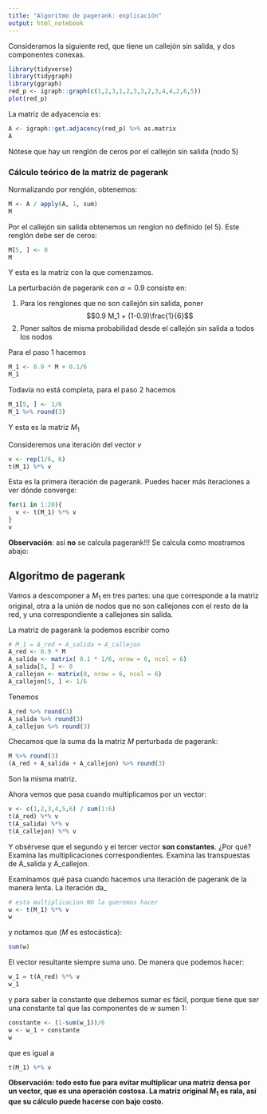 ```yaml
---
title: "Algoritmo de pagerank: explicación"
output: html_notebook
---
```


Consideramos la siguiente red, que tiene un callejón sin salida, y dos componentes conexas.

```r
library(tidyverse)
library(tidygraph)
library(ggraph)
red_p <- igraph::graph(c(1,2,3,1,2,3,3,2,3,4,4,2,6,5))
plot(red_p)
```

La matriz de adyacencia es:

```r
A <- igraph::get.adjacency(red_p) %>% as.matrix
A
```

Nótese que hay un renglón de ceros por el callejón sin salida (nodo 5)


### Cálculo teórico de la matriz de pagerank

Normalizando por renglón, obtenemos:

```r
M <- A / apply(A, 1, sum)
M
```


Por el callejón sin salida obtenemos un renglon no definido (el 5). Este renglón debe ser de ceros:

```r
M[5, ] <- 0
M
```

Y esta es la matriz con la que comenzamos.

La perturbación de pagerank con $\alpha = 0.9$ consiste en:

1. Para los renglones que no son callejón sin salida, poner 
$$0.9 M_1 + (1-0.9)\frac{1}{6}$$
2. Poner saltos de misma probabilidad desde el callejón sin salida a todos los nodos

Para el paso 1 hacemos

```r
M_1 <- 0.9 * M + 0.1/6
M_1
```

Todavía no está completa, para el paso 2 hacemos

```r
M_1[5, ] <- 1/6
M_1 %>% round(3)
```

Y esta es la matriz $M_1$

Consideremos una iteración del vector $v$

```r
v <- rep(1/6, 6)
t(M_1) %*% v
```

Esta es la primera iteración de pagerank. Puedes hacer más iteraciones a ver dónde converge:

```r
for(i in 1:20){
  v <- t(M_1) %*% v
}
v
```

**Observación**: así **no** se calcula pagerank!!! Se calcula como mostramos abajo:

## Algoritmo de pagerank

Vamos a descomponer a $M_1$ en tres partes: una que corresponde a la matriz original, otra
a la unión de nodos que no son callejones con el resto de la red, y una correspondiente a 
callejones sin salida.

La matriz de pagerank la podemos escribir como

```r
# M_1 = A_red + A_salida + A_callejon
A_red <- 0.9 * M
A_salida <- matrix( 0.1 * 1/6, nrow = 6, ncol = 6)
A_salida[5, ] <- 0
A_callejon <- matrix(0, nrow = 6, ncol = 6)
A_callejon[5, ] <- 1/6
```

Tenemos
```r
A_red %>% round(3)
A_salida %>% round(3)
A_callejon %>% round(3)
```

Checamos que la suma da la matriz $M$ perturbada de pagerank:

```r
M %>% round(3)
(A_red + A_salida + A_callejon) %>% round(3)
```

Son la misma matriz.

Ahora vemos que pasa cuando multiplicamos por un vector:


```r
v <- c(1,2,3,4,5,6) / sum(1:6)
t(A_red) %*% v
t(A_salida) %*% v
t(A_callejon) %*% v
```

Y obsérvese que el segundo y el tercer vector **son constantes**. ¿Por qué? Examina las multiplicaciones
correspondientes. Examina las transpuestas de A_salida y A_callejon.

Examinamos qué pasa cuando hacemos una iteración de pagerank de la manera lenta. La iteración da_

```r
# esta multiplicacion NO la queremos hacer
w <- t(M_1) %*% v
w
```

y notamos que ($M$ es estocástica):

```r
sum(w)
```

El vector resultante siempre suma uno. De manera que podemos hacer:

```r
w_1 = t(A_red) %*% v
w_1
```


y para saber la constante que debemos sumar es fácil, porque tiene que ser una constante tal que
las componentes de $w$ sumen 1:

```r
constante <- (1-sum(w_1))/6
w <- w_1 + constante
w
```

que es igual a

```r
t(M_1) %*% v
```


**Observación: todo esto fue para evitar multiplicar una matriz densa por un vector, que es una
operación costosa. La matriz original $M_1$ es rala, así que su cálculo puede hacerse con bajo costo.**

